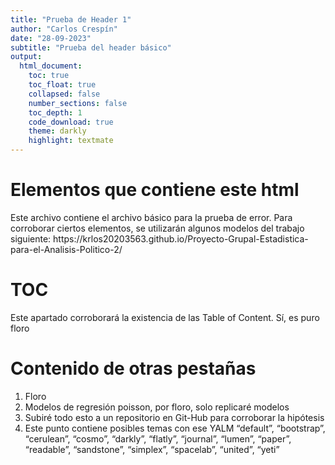 ---
title: "Prueba de Header 1"
author: "Carlos Crespín"
date: "28-09-2023"
subtitle: "Prueba del header básico"
output: 
  html_document:
    toc: true
    toc_float: true
    collapsed: false
    number_sections: false
    toc_depth: 1
    code_download: true
    theme: darkly
    highlight: textmate
---

# Elementos que contiene este html

Este archivo contiene el archivo básico para la prueba de error. 
Para corroborar ciertos elementos, se utilizarán algunos modelos del trabajo 
siguiente: https://krlos20203563.github.io/Proyecto-Grupal-Estadistica-para-el-Analisis-Politico-2/

# TOC

Este apartado corroborará la existencia de las Table of Content. Sí, es puro
floro

# Contenido de otras pestañas

  1. Floro
  2. Modelos de regresión poisson, por floro, solo replicaré modelos
  3. Subiré todo esto a un repositorio en Git-Hub para corroborar la hipótesis
  4. Este punto contiene posibles temas con ese YALM
"default", "bootstrap", "cerulean", "cosmo", "darkly", "flatly", "journal", 
"lumen", "paper", "readable", "sandstone", "simplex", "spacelab", "united",
"yeti"





